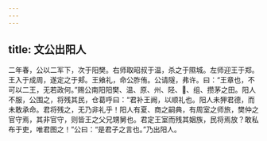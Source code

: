 ```yaml
---
---
---
```

title: 文公出阳人
---


二年春，公以二军下，次于阳樊。右师取昭叔于温，杀之于隰城。左师迎王于郑。王入于成周，遂定之于郏。王飨礼，命公胙侑。公请隧，弗许。曰：“王章也，不可以二王，无若政何。”赐公南阳阳樊、温、原、州、陉、、组、攒茅之田。阳人不服，公围之，将残其民，仓葛呼曰：“君补王阙，以顺礼也。阳人未狎君德，而未敢承命。君将残之，无乃非礼乎！阳人有夏、商之嗣典，有周室之师旅，樊仲之官守焉，其非官守，则皆王之父兄甥舅也。君定王室而残其姻族，民将焉放？敢私布于吏，唯君图之！”公曰：“是君子之言也。”乃出阳人。

